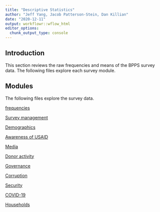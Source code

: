```yaml
---
title: "Descriptive Statistics"
author: "Jeff Yang, Jacob Patterson-Stein, Dan Killian"
date: "2020-12-11"
output: workflowr::wflow_html
editor_options:
  chunk_output_type: console
---
```


## Introduction

This section reviews the raw frequencies and means of the BPPS survey data. The following files explore each survey module. 

## Modules

The following files explore the survey data. 

[frequencies](frequencies.html)

[Survey management](module-A.html)

[Demographics](demographics.html)

[Awareness of USAID](module-B.html)

[Media](module-C.html)

[Donor activity](module-D.html)

[Governance](module-E.html)

[Corruption](module-F.html)

[Security](module-G.html)

[COVID-19](module-H.html)

[Households](module-I.html)

